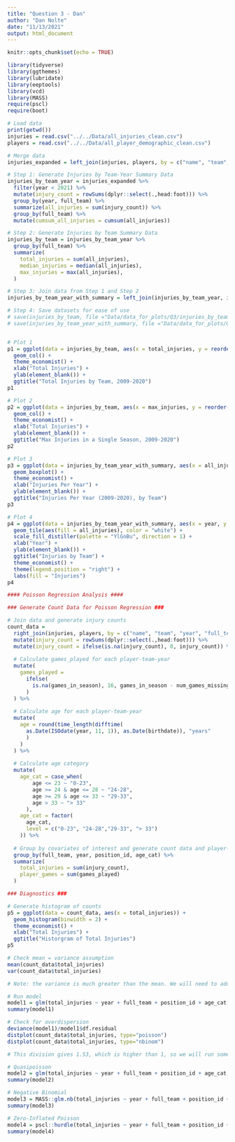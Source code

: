 ```yaml
---
title: "Question 3 - Dan"
author: "Dan Nolte"
date: "11/13/2021"
output: html_document
---
```


```r
knitr::opts_chunk$set(echo = TRUE)
```

```r
library(tidyverse)
library(ggthemes)
library(lubridate)
library(eeptools)
library(vcd)
library(MASS)
require(pscl)
require(boot)
```

```r
# Load data
print(getwd())
injuries = read.csv("../../Data/all_injuries_clean.csv")
players = read.csv("../../Data/all_player_demographic_clean.csv")

# Merge data
injuries_expanded = left_join(injuries, players, by = c("name", "team", "year", "full_team"))

# Step 1: Generate Injuries by Team-Year Summary Data
injuries_by_team_year = injuries_expanded %>% 
  filter(year < 2021) %>% 
  mutate(injury_count = rowSums(dplyr::select(.,head:foot))) %>% 
  group_by(year, full_team) %>% 
  summarize(all_injuries = sum(injury_count)) %>% 
  group_by(full_team) %>% 
  mutate(cumsum_all_injuries = cumsum(all_injuries))

# Step 2: Generate Injuries by Team Summary Data
injuries_by_team = injuries_by_team_year %>% 
  group_by(full_team) %>% 
  summarize(
    total_injuries = sum(all_injuries),
    median_injuries = median(all_injuries),
    max_injuries = max(all_injuries),
  )

# Step 3: Join data from Step 1 and Step 2 
injuries_by_team_year_with_summary = left_join(injuries_by_team_year, injuries_by_team, by = "full_team")

# Step 4: Save datasets for ease of use
# save(injuries_by_team, file ="Data/data_for_plots/Q3/injuries_by_team.Rdata")
# save(injuries_by_team_year_with_summary, file ="Data/data_for_plots/Q3/injuries_by_team_with_year_summary.Rdata")


# Plot 1
p1 = ggplot(data = injuries_by_team, aes(x = total_injuries, y = reorder(full_team, total_injuries))) +
  geom_col() + 
  theme_economist() + 
  xlab("Total Injuries") +
  ylab(element_blank()) +
  ggtitle("Total Injuries by Team, 2009-2020")
p1

# Plot 2
p2 = ggplot(data = injuries_by_team, aes(x = max_injuries, y = reorder(full_team, max_injuries))) +
  geom_col() + 
  theme_economist() + 
  xlab("Total Injuries") +
  ylab(element_blank()) +
  ggtitle("Max Injuries in a Single Season, 2009-2020")
p2

# Plot 3
p3 = ggplot(data = injuries_by_team_year_with_summary, aes(x = all_injuries, y = reorder(full_team, median_injuries))) +
  geom_boxplot() + 
  theme_economist() + 
  xlab("Injuries Per Year") +
  ylab(element_blank()) +
  ggtitle("Injuries Per Year (2009-2020), by Team")
p3

# Plot 4
p4 = ggplot(data = injuries_by_team_year_with_summary, aes(x = year, y = full_team)) +
  geom_tile(aes(fill = all_injuries), color = "white") + 
  scale_fill_distiller(palette = "YlGnBu", direction = 1) +
  xlab("Year") +
  ylab(element_blank()) +
  ggtitle("Injuries by Team") +
  theme_economist() +
  theme(legend.position = "right") + 
  labs(fill = "Injuries")
p4

#### Poisson Regression Analysis ####

### Generate Count Data for Poisson Regression ###

# Join data and generate injury counts
count_data = 
  right_join(injuries, players, by = c("name", "team", "year", "full_team")) %>%
  mutate(injury_count = rowSums(dplyr::select(.,head:foot))) %>%
  mutate(injury_count = ifelse(is.na(injury_count), 0, injury_count)) %>%
 
  # Calculate games_played for each player-team-year
  mutate(
    games_played = 
      ifelse(
        is.na(games_in_season), 16, games_in_season - num_games_missing
      )
  ) %>% 
  
  # Calculate age for each player-team-year
  mutate(
    age = round(time_length(difftime(
      as.Date(ISOdate(year, 11, 1)), as.Date(birthdate)), "years"
      )
    )
  ) %>% 
  
  # Calculate age category
  mutate(
    age_cat = case_when(
        age <= 23 ~ "0-23",
        age >= 24 & age <= 28 ~ "24-28",
        age >= 29 & age <= 33 ~ "29-33",
        age > 33 ~ "> 33"
      ),
    age_cat = factor(
      age_cat,
      level = c("0-23", "24-28","29-33", "> 33")
    )) %>%
  
  # Group by covariates of interest and generate count data and player-game offset
  group_by(full_team, year, position_id, age_cat) %>% 
  summarize(
    total_injuries = sum(injury_count),
    player_games = sum(games_played)
  )

### Diagnostics ###

# Generate histogram of counts
p5 = ggplot(data = count_data, aes(x = total_injuries)) +
  geom_histogram(binwidth = 2) +
  theme_economist() +
  xlab("Total Injuries") + 
  ggtitle("Historgram of Total Injuries")
p5

# Check mean = variance assumption
mean(count_data$total_injuries)
var(count_data$total_injuries)

# Note: the variance is much greater than the mean. We will need to address this in modeling. 

# Run model
model1 = glm(total_injuries ~ year + full_team + position_id + age_cat, offset = log(player_games), data = count_data, family = poisson())
summary(model1)

# Check for overdispersion
deviance(model1)/model1$df.residual
distplot(count_data$total_injuries, type="poisson")
distplot(count_data$total_injuries, type="nbinom")

# This division gives 1.53, which is higher than 1, so we will run some additional models

# Quasipoisson
model2 = glm(total_injuries ~ year + full_team + position_id + age_cat, offset = log(player_games), data = count_data, family = quasipoisson())
summary(model2)

# Negative Binomial
model3 = MASS::glm.nb(total_injuries ~ year + full_team + position_id + age_cat, data = count_data)
summary(model3)

# Zero-Inflated Poisson
model4 = pscl::hurdle(total_injuries ~ year + full_team + position_id + age_cat, offset = log(player_games), data = count_data, dist = "poisson")
summary(model4)
```